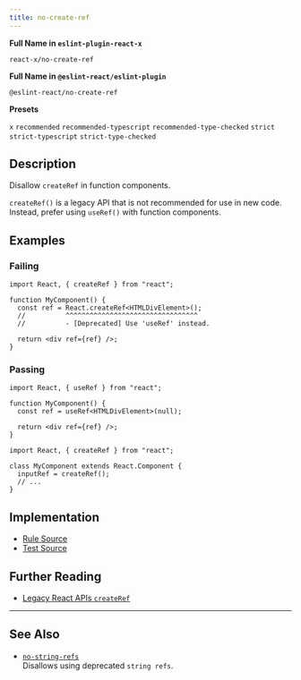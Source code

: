 ```yaml
---
title: no-create-ref
---
```


**Full Name in `eslint-plugin-react-x`**

```plain copy
react-x/no-create-ref
```

**Full Name in `@eslint-react/eslint-plugin`**

```plain copy
@eslint-react/no-create-ref
```

**Presets**

`x`
`recommended`
`recommended-typescript`
`recommended-type-checked`
`strict`
`strict-typescript`
`strict-type-checked`

## Description

Disallow `createRef` in function components.

`createRef()` is a legacy API that is not recommended for use in new code. Instead, prefer using `useRef()` with function components.

## Examples

### Failing

```tsx
import React, { createRef } from "react";

function MyComponent() {
  const ref = React.createRef<HTMLDivElement>();
  //          ^^^^^^^^^^^^^^^^^^^^^^^^^^^^^^^^^
  //          - [Deprecated] Use 'useRef' instead.

  return <div ref={ref} />;
}
```

### Passing

```tsx
import React, { useRef } from "react";

function MyComponent() {
  const ref = useRef<HTMLDivElement>(null);

  return <div ref={ref} />;
}
```

```tsx
import React, { createRef } from "react";

class MyComponent extends React.Component {
  inputRef = createRef();
  // ...
}
```

## Implementation

- [Rule Source](https://github.com/Rel1cx/eslint-react/tree/main/packages/plugins/eslint-plugin-react-x/src/rules/no-create-ref.ts)
- [Test Source](https://github.com/Rel1cx/eslint-react/tree/main/packages/plugins/eslint-plugin-react-x/src/rules/no-create-ref.spec.ts)

## Further Reading

- [Legacy React APIs `createRef`](https://react.dev/reference/react/createRef)

---

## See Also

- [`no-string-refs`](./no-string-refs)\
  Disallows using deprecated `string refs`.
